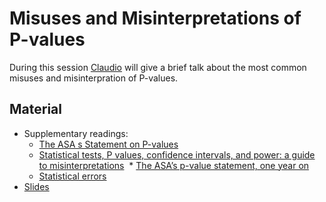 # Misuses and Misinterpretations of P-values

During this session [Claudio](http://chicas.lancaster-university.uk/people/fronterre.html) will give a brief talk about the most common misuses and misinterpration of P-values.

## Material

* Supplementary readings:
  * [The ASA s Statement on P-values](https://github.com/chicas-spatstat-reading-group/events/blob/master/03-P-values/Material/The%20ASA%20s%20Statement%20on%20p%20Values%20Context%20Process%20and%20Purpose.pdf)
  * [Statistical tests, P values, confidence intervals, and power: a guide to misinterpretations](https://github.com/chicas-spatstat-reading-group/events/blob/master/03-P-values/Material/utas_a_1154108_sm5368.pdf)
  * [The ASA's p-value statement, one year on](https://github.com/chicas-spatstat-reading-group/events/blob/master/03-P-values/Material/Matthews_et_al-2017-Significance.pdf)
  * [Statistical errors](https://github.com/chicas-spatstat-reading-group/events/blob/master/03-P-values/Material/506150a.pdf)
* [Slides]()
